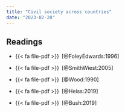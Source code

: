 ```yaml
---
title: "Civil society across countries"
date: "2023-02-28"
---
```


## Readings

- {{< fa file-pdf >}}&ensp;[@FoleyEdwards:1996]

- {{< fa file-pdf >}}&ensp;[@SmithWiest:2005]

- {{< fa file-pdf >}}&ensp;[@Wood:1990]

- {{< fa file-pdf >}}&ensp;[@Heiss:2019]

- {{< fa file-pdf >}}&ensp;[@Bush:2019]
